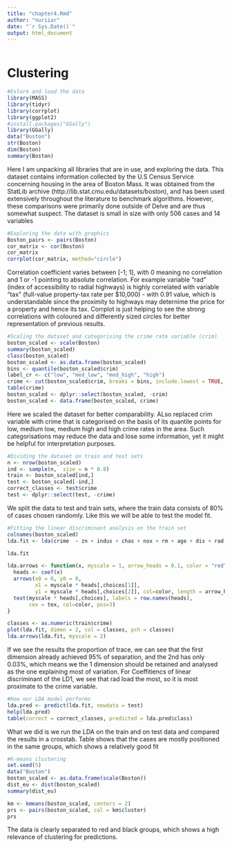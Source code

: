 ```yaml
---
title: "chapter4.Rmd"
author: "nuriiar"
date: "`r Sys.Date()`"
output: html_document
---
```


```r

```
# Clustering


```r
#Exlore and load the data
library(MASS)
library(tidyr)
library(corrplot)
library(ggplot2)
#install.packages("GGally")
library(GGally)
data("Boston")
str(Boston)
dim(Boston)
summary(Boston)
```
Here I am unpacking all libraries that are in use, and exploring the data. This dataset contains information collected by the U.S Census Service concerning housing in the area of Boston Mass. It was obtained from the StatLib archive (http://lib.stat.cmu.edu/datasets/boston), and has been used extensively throughout the literature to benchmark algorithms. However, these comparisons were primarily done outside of Delve and are thus somewhat suspect. The dataset is small in size with only 506 cases and 14 variables


```r
#Exploring the data with graphics
Boston_pairs <- pairs(Boston)
cor_matrix <- cor(Boston)
cor_matrix
corrplot(cor_matrix, method="circle")
```
Correlation coefficient varies between [-1; 1], with 0 meaning no correlation and 1 or -1 pointing to absolute correlation. For example variable "rad" (index of accessibility to radial highways) is highly correlated with variable "tax" (full-value property-tax rate per \$10,000) - with 0.91 value, which is understandable since the proximity to highways may deternime the price for a property and hence its tax.
Corrplot is just helping to see the strong correlations with coloured and differently sized circles for better representation of previous results.


```r
#Scaling the dataset and categorising the crime rate variable (crim)
boston_scaled <- scale(Boston)
summary(boston_scaled)
class(boston_scaled)
boston_scaled <- as.data.frame(boston_scaled)
bins <- quantile(boston_scaled$crim)
label_cr <- c("low", "med_low", "med_high", "high")
crime <- cut(boston_scaled$crim, breaks = bins, include.lowest = TRUE, labels = label_cr)
table(crime)
boston_scaled <- dplyr::select(boston_scaled, -crim)
boston_scaled <- data.frame(boston_scaled, crime)
```
Here we scaled the dataset for better comparability. ALso replaced crim variable with crime that is categorised on the basis of its quantile points for low, medium low, medium high and high crime rates in the area. Such categorisations may reduce the data and lose some information, yet it might be helpful for interpretation purposes.


```r
#Dividing the dataset on train and test sets
n <- nrow(boston_scaled)
ind <- sample(n,  size = n * 0.8)
train <- boston_scaled[ind,]
test <- boston_scaled[-ind,]
correct_classes <- test$crime
test <- dplyr::select(test, -crime)
```
We split the data to test and train sets, where the train data consists of 80% of cases chosen randomly. Like this we will be able to test the model fit.


```r
#Fitting the linear discriminant analysis on the train set
colnames(boston_scaled)
lda.fit <- lda(crime  ~ zn + indus + chas + nox + rm + age + dis + rad + tax + ptratio + black + lstat + medv, data = train)

lda.fit

lda.arrows <- function(x, myscale = 1, arrow_heads = 0.1, color = "red", tex = 0.75, choices = c(1,2)){
  heads <- coef(x)
  arrows(x0 = 0, y0 = 0, 
         x1 = myscale * heads[,choices[1]], 
         y1 = myscale * heads[,choices[2]], col=color, length = arrow_heads)
  text(myscale * heads[,choices], labels = row.names(heads), 
       cex = tex, col=color, pos=3)
}

classes <- as.numeric(train$crime)
plot(lda.fit, dimen = 2, col = classes, pch = classes)
lda.arrows(lda.fit, myscale = 2)
```

If we see the results the proportion of trace, we can see that the first dimension already achieved 95% of separation, and the 2nd has only 0.03%, which means we the 1 dimension should be retained and analysed as the one explaining most of variation.
For Coeffitiencs of linear discriminant of the LD1, we see that rad load the most, so it is most proximate to the crime variable.

```r
#How our LDA model performs
lda.pred <- predict(lda.fit, newdata = test)
help(lda.pred)
table(correct = correct_classes, predicted = lda.pred$class)

```
What we did is we run the LDA on the train and on test data and compared the results in a crosstab. Table shows that the cases are mostly positioned in the same groups, which shows a relatively good fit


```r
#K-means clustering
set.seed(5)
data("Boston")
boston_scaled <- as.data.frame(scale(Boston))
dist_eu <- dist(boston_scaled)
summary(dist_eu)

km <- kmeans(boston_scaled, centers = 2)
prs <- pairs(boston_scaled, col = km$cluster)
prs
```
The data is clearly separated to red and black groups, which shows a high relevance of clustering for predictions.





